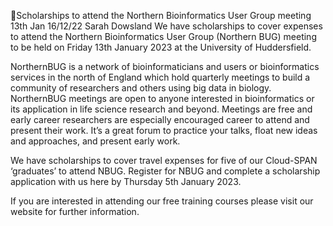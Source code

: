 💸Scholarships to attend the Northern Bioinformatics User Group meeting 13th Jan
16/12/22		Sarah Dowsland
We have scholarships to cover expenses to attend the Northern Bioinformatics User Group (Northern BUG) meeting to be held on Friday 13th January 2023 at the University of Huddersfield.

NorthernBUG is a network of bioinformaticians and users or bioinformatics services in the north of England which hold quarterly meetings to build a community of researchers and others using big data in biology. NorthernBUG meetings are open to anyone interested in bioinformatics or its application in life science research and beyond. Meetings are free and early career researchers are especially encouraged career to attend and present their work. It’s a great forum to practice your talks, float new ideas and approaches, and present early work.

We have scholarships to cover travel expenses for five of our Cloud-SPAN 'graduates' to attend NBUG. Register for NBUG and complete a scholarship application with us here by Thursday 5th January 2023.

If you are interested in attending our free training courses please visit our website for further information.


